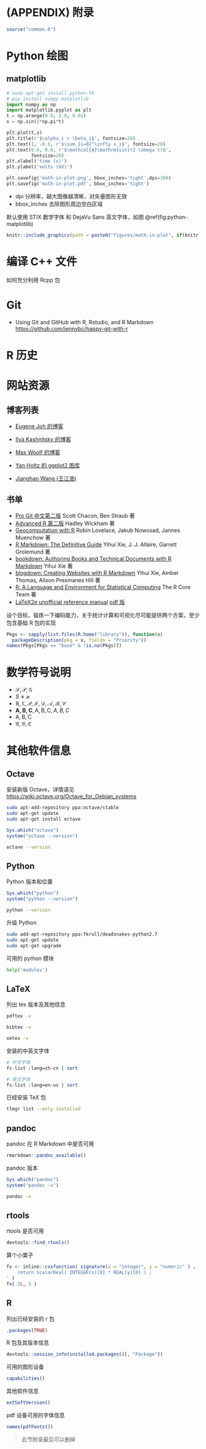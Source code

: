 \cleardoublepage 

# (APPENDIX) 附录 {-}

```r
source("common.R")
```

# Python 绘图

## matplotlib

```python
# sudo apt-get install python-tk
# pip install numpy matplotlib
import numpy as np
import matplotlib.pyplot as plt
t = np.arange(0.0, 2.0, 0.01)
s = np.sin(2*np.pi*t)

plt.plot(t,s)
plt.title(r'$\alpha_i > \beta_i$', fontsize=20)
plt.text(1, -0.6, r'$\sum_{i=0}^\infty x_i$', fontsize=20)
plt.text(0.6, 0.6, r'$\mathcal{A}\mathrm{sin}(2 \omega t)$',
         fontsize=20)
plt.xlabel('time (s)')
plt.ylabel('volts (mV)')

plt.savefig('math-in-plot.png', bbox_inches='tight',dpi=300)
plt.savefig('math-in-plot.pdf', bbox_inches='tight')
```

- dpi 分辨率，越大图像越清晰，对矢量图形无效
- bbox\_inches 去除图形周边空白区域

默认使用 STIX 数学字体 和 DejaVu Sans 英文字体，如图 \@ref(fig:python-matplotlib)

```r
knitr::include_graphics(path = paste0("figures/math-in-plot", if(knitr::is_latex_output()) ".pdf" else ".png"))
```


# 编译 C++ 文件

如何充分利用 Rcpp 包

# Git


- Using Git and GitHub with R, Rstudio, and R Markdown <https://github.com/jennybc/happy-git-with-r>



# R 历史


# 网站资源

## 博客列表 {#blogger}

- [Eugene Joh 的博客](https://incidental-ideas.org/)
- [Ilya Kashnitsky 的博客](https://ikashnitsky.github.io/)
- [Max Woolf 的博客](http://minimaxir.com/)
- [Yan Holtz 的 ggplot2 图库](https://www.r-graph-gallery.com/)

- [Jianghao Wang (王江浩)](https://jianghao.github.io)

## 书单 {#books}

- [Pro Git 中文第二版](https://git-scm.com/book/zh/v2) Scott Chacon, Ben Straub 著
- [Advanced R 第二版](https://adv-r.hadley.nz/) Hadley Wickham 著
- [Geocomputation with R](https://geocompr.robinlovelace.net/) Robin Lovelace, Jakub Nowosad, Jannes Muenchow 著
- [R Markdown: The Definitive Guide](https://bookdown.org/yihui/rmarkdown/) Yihui Xie, J. J. Allaire, Garrett Grolemund 著
- [bookdown: Authoring Books and Technical Documents with R Markdown](https://bookdown.org/yihui/bookdown/) Yihui Xie 著
- [blogdown: Creating Websites with R Markdown](https://bookdown.org/yihui/blogdown/) Yihui Xie, Amber Thomas, Alison Presmanes Hill 著
- [R: A Language and Environment for Statistical Computing](https://xiangyun.netlify.com/pdf/refman.pdf) The R Core Team 著
- [LaTeX2e unofficial reference manual](http://tug.ctan.org/tex-archive/info/latex2e-help-texinfo/latex2e.html) [pdf 版](https://xiangyun.netlify.com/pdf/latex2e.pdf)

设个目标，锻炼一下编码能力，关于统计计算和可视化尽可能提供两个方案，至少包含基础 R 包的实现

```r
Pkgs <- sapply(list.files(R.home("library")), function(x)
  packageDescription(pkg = x, fields = "Priority"))
names(Pkgs[Pkgs == "base" & !is.na(Pkgs)])
```



# 数学符号说明 {#notations}

- $\mathcal{S,P,G}$
- $S \not= \varnothing$
- $\mathbb{R,C},\mathscr{P,F,D,A,B,C}$
- $\mathbf{A,B,C},\mathsf{A,B,C},\mathit{A,B,C}$
- $\mathrm{A,B,C}$ 
- $\mathfrak{A,B,C}$

# 其他软件信息 {#detail}

## Octave

安装新版 Octave，详情请见 <https://wiki.octave.org/Octave_for_Debian_systems>

```bash
sudo apt-add-repository ppa:octave/stable
sudo apt-get update
sudo apt-get install octave
```

```r
Sys.which("octave")
system("octave --version")
```

```bash
octave --version
```

## Python

Python 版本和位置

```r
Sys.which("python")
system("python --version")
```

```bash
python --version
```

升级 Python

```bash
sudo add-apt-repository ppa:fkrull/deadsnakes-python2.7  
sudo apt-get update  
sudo apt-get upgrade  
```

可用的 python 模块

```python
help('modules')
```

## LaTeX 

列出 tex 版本及其他信息

```bash
pdftex -v
```

```bash
bibtex -v
```

```bash
xetex -v
```

安装的中英文字体

```bash
# 中文字体
fc-list :lang=zh-cn | sort
```

```bash
# 英文字体
fc-list :lang=en-us | sort
```

已经安装 TeX 包

```bash
tlmgr list --only-installed
```

## pandoc

pandoc 在 R Markdown 中是否可用

```r
rmarkdown::pandoc_available()
```

pandoc 版本

```r
Sys.which("pandoc")
system("pandoc -v")
```

```bash
pandoc -v
```

## rtools

rtools 是否可用

```r
devtools::find_rtools()
```

算个小栗子

```r
fx <- inline::cxxfunction( signature(x = "integer", y = "numeric" ) , '
	return ScalarReal( INTEGER(x)[0] * REAL(y)[0] ) ;
' )
fx( 2L, 5 ) 
```


## R

列出已经安装的 r 包

```r
.packages(TRUE)
```

R 包及其版本信息

```r
devtools::session_info(installed.packages()[, "Package"])
```

可用的图形设备

```r
capabilities()
```

其他软件信息

```r
extSoftVersion()
```

pdf 设备可用的字体信息

```r
names(pdfFonts())
```


> 此节附录最后可以删掉
